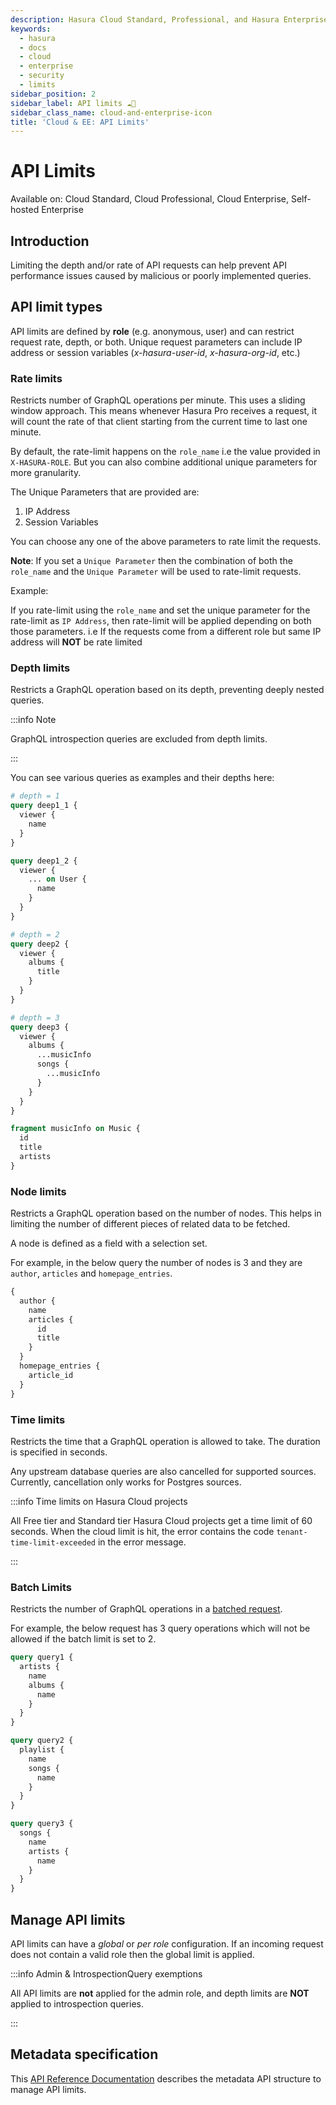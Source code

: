 ```yaml
---
description: Hasura Cloud Standard, Professional, and Hasura Enterprise API limits
keywords:
  - hasura
  - docs
  - cloud
  - enterprise
  - security
  - limits
sidebar_position: 2
sidebar_label: API limits ☁️🏢
sidebar_class_name: cloud-and-enterprise-icon
title: 'Cloud & EE: API Limits'
---
```



# API Limits

<div className="badge badge--primary heading-badge">
  Available on: Cloud Standard, Cloud Professional, Cloud Enterprise, Self-hosted Enterprise
</div>

## Introduction

Limiting the depth and/or rate of API requests can help prevent API performance issues caused by malicious or poorly
implemented queries.

## API limit types

API limits are defined by **role** (e.g. anonymous, user) and can restrict request rate, depth, or both. Unique request
parameters can include IP address or session variables (_x-hasura-user-id_, _x-hasura-org-id_, etc.)

### Rate limits

Restricts number of GraphQL operations per minute. This uses a sliding window approach. This means whenever Hasura Pro
receives a request, it will count the rate of that client starting from the current time to last one minute.

By default, the rate-limit happens on the `role_name` i.e the value provided in `X-HASURA-ROLE`. But you can also
combine additional unique parameters for more granularity.

The Unique Parameters that are provided are:

1.  IP Address
2.  Session Variables

You can choose any one of the above parameters to rate limit the requests.

**Note**: If you set a `Unique Parameter` then the combination of both the `role_name` and the `Unique Parameter` will
be used to rate-limit requests.

Example:

If you rate-limit using the `role_name` and set the unique parameter for the rate-limit as `IP Address`, then rate-limit
will be applied depending on both those parameters. i.e If the requests come from a different role but same IP address
will **NOT** be rate limited

### Depth limits

Restricts a GraphQL operation based on its depth, preventing deeply nested queries.

:::info Note

GraphQL introspection queries are excluded from depth limits.

:::

You can see various queries as examples and their depths here:

```graphql
# depth = 1
query deep1_1 {
  viewer {
    name
  }
}

query deep1_2 {
  viewer {
    ... on User {
      name
    }
  }
}

# depth = 2
query deep2 {
  viewer {
    albums {
      title
    }
  }
}

# depth = 3
query deep3 {
  viewer {
    albums {
      ...musicInfo
      songs {
        ...musicInfo
      }
    }
  }
}

fragment musicInfo on Music {
  id
  title
  artists
}
```

### Node limits

Restricts a GraphQL operation based on the number of nodes. This helps in limiting the number of different pieces of
related data to be fetched.

A node is defined as a field with a selection set.

For example, in the below query the number of nodes is 3 and they are `author`, `articles` and `homepage_entries`.

```graphql
{
  author {
    name
    articles {
      id
      title
    }
  }
  homepage_entries {
    article_id
  }
}
```

### Time limits

Restricts the time that a GraphQL operation is allowed to take. The duration is specified in seconds.

Any upstream database queries are also cancelled for supported sources. Currently, cancellation only works for Postgres
sources.

:::info Time limits on Hasura Cloud projects

All Free tier and Standard tier Hasura Cloud projects get a time limit of 60 seconds. When the cloud limit is hit, the
error contains the code `tenant-time-limit-exceeded` in the error message.

:::

### Batch Limits

Restricts the number of GraphQL operations in a
[batched request](/api-reference/graphql-api/index.mdx#batching-requests).

For example, the below request has 3 query operations which will not be allowed if the batch limit is set to 2.

```graphql
query query1 {
  artists {
    name
    albums {
      name
    }
  }
}

query query2 {
  playlist {
    name
    songs {
      name
    }
  }
}

query query3 {
  songs {
    name
    artists {
      name
    }
  }
}
```

## Manage API limits

API limits can have a _global_ or _per role_ configuration. If an incoming request does not contain a valid role then
the global limit is applied.

<Thumbnail src="/img/security/pro-tab-apilimits.png" alt="Hasura Cloud Console api limit tab" />
<Thumbnail src="/img/security/security-apilimits-details.png" alt="Hasura Cloud Console api limit tab details" />

:::info Admin & IntrospectionQuery exemptions

All API limits are **not** applied for the admin role, and depth limits are **NOT** applied to introspection queries.

:::

## Metadata specification

This [API Reference Documentation](/api-reference/metadata-api/api-limits.mdx) describes the metadata API structure to
manage API limits.
